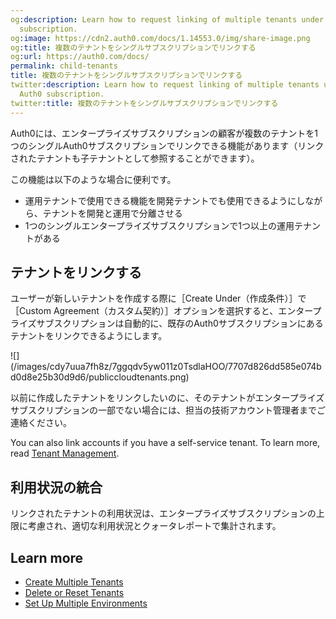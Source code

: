 ```yaml
---
og:description: Learn how to request linking of multiple tenants under a single Auth0
  subscription.
og:image: https://cdn2.auth0.com/docs/1.14553.0/img/share-image.png
og:title: 複数のテナントをシングルサブスクリプションでリンクする
og:url: https://auth0.com/docs/
permalink: child-tenants
title: 複数のテナントをシングルサブスクリプションでリンクする
twitter:description: Learn how to request linking of multiple tenants under a single
  Auth0 subscription.
twitter:title: 複数のテナントをシングルサブスクリプションでリンクする
---
```


Auth0には、エンタープライズサブスクリプションの顧客が複数のテナントを1つのシングルAuth0サブスクリプションでリンクできる機能があります（リンクされたテナントも子テナントとして参照することができます）。

この機能は以下のような場合に便利です。

* 運用テナントで使用できる機能を開発テナントでも使用できるようにしながら、テナントを開発と運用で分離させる
* 1つのシングルエンタープライズサブスクリプションで1つ以上の運用テナントがある

## テナントをリンクする

ユーザーが新しいテナントを作成する際に［Create Under（作成条件）］で［Custom Agreement（カスタム契約）］オプションを選択すると、エンタープライズサブスクリプションは自動的に、既存のAuth0サブスクリプションにあるテナントをリンクできるようにします。

<Frame>![](/images/cdy7uua7fh8z/7ggqdv5yw011z0TsdlaHOO/7707d826dd585e074bd0d8e25b30d9d6/publiccloudtenants.png)</Frame>

以前に作成したテナントをリンクしたいのに、そのテナントがエンタープライズサブスクリプションの一部でない場合には、担当の技術アカウント管理者までご連絡ください。

<Callout icon="file-lines" color="#0EA5E9" iconType="regular">

You can also link accounts if you have a self-service tenant. To learn more, read [Tenant Management](/docs/get-started/auth0-teams/tenant-management).

</Callout>

## 利用状況の統合

リンクされたテナントの利用状況は、エンタープライズサブスクリプションの上限に考慮され、適切な利用状況とクォータレポートで集計されます。

## Learn more

* [Create Multiple Tenants](/docs/get-started/auth0-overview/create-tenants/create-multiple-tenants)
* [Delete or Reset Tenants](/docs/troubleshoot/customer-support/manage-subscriptions/delete-or-reset-tenant)
* [Set Up Multiple Environments](/docs/get-started/auth0-overview/create-tenants/set-up-multiple-environments)